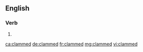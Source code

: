==English==

===Verb===
{{head|en|verb form}}

# {{en-past of|clam}}

[[ca:clammed]]
[[de:clammed]]
[[fr:clammed]]
[[mg:clammed]]
[[vi:clammed]]